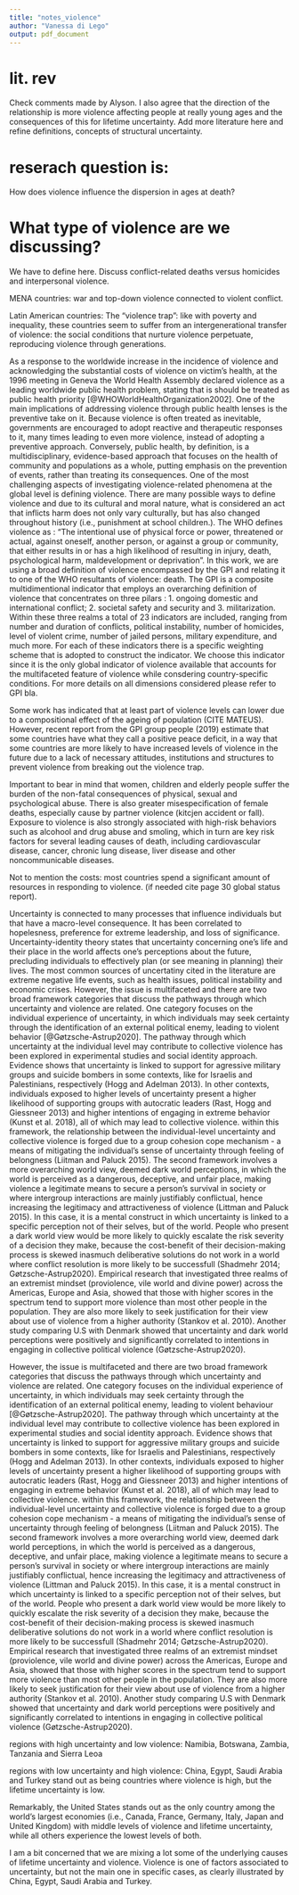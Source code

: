 ```yaml
---
title: "notes_violence"
author: "Vanessa di Lego"
output: pdf_document
---
```

 
# lit. rev

Check comments made by Alyson. I also agree that the direction of the relationship is more violence affecting people at really young ages and the consequences of this for lifetime uncertainty. Add more literature here and refine definitions, concepts of structural uncertainty.

# reserach question is:
How does violence influence the dispersion in ages at death? 

# What type of violence are we discussing?
We have to define here.
Discuss conflict-related deaths versus homicides and interpersonal violence.
 
MENA countries: war and top-down violence connected to violent conflict.

Latin American countries: 
The "violence trap": like with poverty and inequality, these countries seem to suffer from an intergenerational transfer of violence: the social conditions that nurture violence perpetuate, reproducing violence through generations. 

As a response to the worldwide increase in the incidence of violence and acknowledging the substantial costs of violence on victim's health, at the 1996 meeting in Geneva the World Health Assembly declared violence as a leading worldwide public health problem, stating that is should be treated as public health priority  [@WHOWorldHealthOrganization2002]. One of the main implications of addressing violence through public health lenses is the preventive take on it. Because violence is often treated as inevitable, governments are encouraged to adopt reactive and therapeutic responses to it, many times leading to even more violence, instead of adopting a preventive approach. Conversely, public health, by definition, is a multidisciplinary, evidence-based approach that focuses on the health of community and populations as a whole, putting emphasis on the prevention of events, rather than treating its consequences.
One of the most challenging aspects of investigating violence-related phenomena at the global level is defining violence. There are many possible ways to define violence and due to its cultural and moral nature, what is considered an act that inflicts harm does not only vary culturally, but has also changed throughout history (i.e., punishment at school children.). The WHO defines violence as : "The intentional use of physical force or power, threatened or actual, against oneself, another person, or against a group or community, that either results in or has a high likelihood of resulting in injury, death, psychological harm, maldevelopment or deprivation". In this work, we are using a broad definition of violence encompassed by the GPI and relating it to one of the WHO resultants of violence: death. The GPI is a composite multidimentional indicator that employs an overarching definition of violence that concentrates on three pilars : 1. ongoing domestic and international conflict; 2. societal safety and security and 3. militarization. Within these three realms a total of 23 indicators are included, ranging from number and duration of conflicts, political instability, number of homicides, level of violent crime, number of jailed persons, military expenditure, and much more. For each of these indicators there is a specific weighting scheme that is adopted to construct the indicator. We choose this indicator since it is the only global indicator of violence available that accounts for the multifaceted feature of violence while consdering country-specific conditions. For more details on all dimensions considered please refer to GPI bla. 

Some work has indicated that at least part of violence levels can lower due to a compositional effect of the ageing of population (CITE MATEUS). However, recent report from the GPI group people (2019) estimate that some countries have what they call a positive peace deficit, in a way that some countries are more likely to have increased levels of violence in the future due to a lack of necessary attitudes, institutions and structures to prevent violence from breaking out the violence trap.

Important to bear in mind that women, children and elderly people suffer the burden of the non-fatal consequences of physical, sexual and psychological abuse. There is also greater misespecification of female deaths, especially cause by partner violence (kitcjen accident or fall). Exposure to violence is also strongly associated with high-risk behaviors such as alcohool and drug abuse and smoling, which in turn are key risk factors for several leading causes of death, including cardiovascular disease, cancer, chronic lung disease, liver disease and other noncommunicable diseases. 

Not to mention the costs: most countries spend a significant amount of resources in responding to violence. (if needed cite page 30 global status report).




Uncertainty is connected to many processes that influence individuals but that have a macro-level consequence. It has been correlated to hopelesness, preference for extreme leadership, and loss of significance. Uncertainty-identity theory states that uncertainty concerning one's life and their place in the world affects one's perceptions about the future, precluding individuals to effectively plan (or see meaning in planning) their lives. The most common sources of uncertatiny cited in the literature are extreme negative life events, such as health issues, political instability and economic crises. However, the issue is multifaceted and there are two broad framework categories that discuss the pathways through which uncertainty and violence are related. One category focuses on the individual experience of uncertainty, in which individuals may seek certainty through the identification of an external political enemy, leading to violent behavior [@Gøtzsche-Astrup2020]. The pathway through which uncertainty at the individual level may contribute to collective violence has been explored in experimental studies and social identity approach. Evidence shows that uncertainty is linked to support for agressive military groups and suicide bombers in some contexts, like for Israelis and Palestinians, respectively (Hogg and Adelman 2013). In other contexts, individuals exposed to higher levels of uncertainty present a higher likelihood of supporting groups with autocratic leaders (Rast, Hogg and Giessneer 2013) and higher intentions of engaging in extreme behavior (Kunst et al. 2018), all of which may lead to collective violence. within this framework, the relationship between the individual-level uncertainty and collective violence is forged due to a group cohesion cope mechanism - a means of mitigating the individual's sense of uncertainty through feeling of belongness (Liitman and Paluck 2015). The second framework involves a more overarching world view, deemed dark world perceptions, in which the world is perceived as a dangerous, deceptive, and unfair place, making violence a legitimate means to secure a person's survival in society or where intergroup interactions are mainly justifiably conflictual, hence increasing the legitimacy and attractiveness of violence (Littman and Paluck 2015). In this case, it is a mental construct in which uncertainty is linked to a specific perception not of their selves, but of the world. People who present a dark world view would be more likely to quickly escalate the risk severity of a decision they make, because the cost-benefit of their decision-making process is skewed inasmuch deliberative solutions do not work in a world where conflict resolution is more likely to be successfull (Shadmehr 2014; Gøtzsche-Astrup2020). Empirical research that investigated three realms of an extremist mindset (proviolence, vile world and divine power) across the Americas, Europe and Asia, showed that those with higher scores in the spectrum tend to support more violence than most other people in the population. They are also more likely to seek justification for their view about use of violence from a higher authority (Stankov et al. 2010). Another study comparing U.S with Denmark showed that uncertainty and dark world perceptions were positively and significantly correlated to intentions in engaging in collective political violence (Gøtzsche-Astrup2020).    






However, the issue is multifaceted and there are two broad framework categories that discuss the pathways through which uncertainty and violence are related. One category focuses on the individual experience of uncertainty, in which individuals may seek certainty through the identification of an external political enemy, leading to violent behaviour [@Gøtzsche-Astrup2020]. The pathway through which uncertainty at the individual level may contribute to collective violence has been explored in experimental studies and social identity approach. Evidence shows that uncertainty is linked to support for aggressive military groups and suicide bombers in some contexts, like for Israelis and Palestinians, respectively (Hogg and Adelman 2013). In other contexts, individuals exposed to higher levels of uncertainty present a higher likelihood of supporting groups with autocratic leaders (Rast, Hogg and Giessneer 2013) and higher intentions of engaging in extreme behavior (Kunst et al. 2018), all of which may lead to collective violence. within this framework, the relationship between the individual-level uncertainty and collective violence is forged due to a group cohesion cope mechanism - a means of mitigating the individual's sense of uncertainty through feeling of belongness (Liitman and Paluck 2015). The second framework involves a more overarching world view, deemed dark world perceptions, in which the world is perceived as a dangerous, deceptive, and unfair place, making violence a legitimate means to secure a person's survival in society or where intergroup interactions are mainly justifiably conflictual, hence increasing the legitimacy and attractiveness of violence (Littman and Paluck 2015). In this case, it is a mental construct in which uncertainty is linked to a specific perception not of their selves, but of the world. People who present a dark world view would be more likely to quickly escalate the risk severity of a decision they make, because the cost-benefit of their decision-making process is skewed inasmuch deliberative solutions do not work in a world where conflict resolution is more likely to be successfull (Shadmehr 2014; Gøtzsche-Astrup2020). Empirical research that investigated three realms of an extremist mindset (proviolence, vile world and divine power) across the Americas, Europe and Asia, showed that those with higher scores in the spectrum tend to support more violence than most other people in the population. They are also more likely to seek justification for their view about use of violence from a higher authority (Stankov et al. 2010). Another study comparing U.S with Denmark showed that uncertainty and dark world perceptions were positively and significantly correlated to intentions in engaging in collective political violence (Gøtzsche-Astrup2020).    

regions with high uncertainty and low violence:
Namibia, Botswana, Zambia, Tanzania and Sierra Leoa

regions with low uncertainty and  high violence:
China, Egypt, Saudi Arabia and Turkey stand out as being countries where violence is high, but the lifetime uncertainty is low.


Remarkably, the United States stands out as the only country among the world's largest economies (i.e., Canada, France, Germany, Italy, Japan and United Kingdom) with middle levels of violence and lifetime uncertainty, while all others experience the lowest levels of both. 

I am a bit concerned that we are mixing a lot some of the underlying causes of lifetime uncertainty and violence. Violence is one of factors associated to uncertainty, but not the main one in specific cases, as clearly illustrated by China, Egypt, Saudi Arabia and Turkey. 






